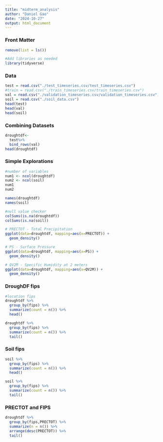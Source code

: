 ---
title: "midterm_analysis"
author: "Daniel Gao"
date: "2024-10-27"
output: html_document
---


### Front Matter
```{r}
remove(list = ls())

#Add libraries as needed
library(tidyverse)
```

### Data
```{r}
test = read.csv("./test_timeseries.csv/test_timeseries.csv") 
#train = read.csv("./train_timeseries.csv/train_timeseries.csv") 
val = read.csv("./validation_timeseries.csv/validation_timeseries.csv") 
soil = read.csv("./soil_data.csv")
head(test)
head(val)
head(soil)
```
### Combining Datasets
```{r}
droughtdf<-
  test%>%
  bind_rows(val)
head(droughtdf)
```
### Simple Explorations
```{r}
#number of variables 
num1 <- ncol(droughtdf) 
num2 <- ncol(soil)
num1
num2
```


```{r}
names(droughtdf)
names(soil)
```


```{r}
#null value checker
colSums(is.na(droughtdf))
colSums(is.na(soil))
```


```{r}
# PRECTOT - Total Precipitation
ggplot(data=droughtdf, mapping=aes(x=PRECTOT)) +
  geom_density()

# PS - Surface Pressure
ggplot(data=droughtdf, mapping=aes(x=PS)) +
  geom_density()

# QV2M - Specific Humidity at 2 meters
ggplot(data=droughtdf, mapping=aes(x=QV2M)) +
  geom_density()
```

### DroughDF fips
```{r}
#location fips
droughtdf %>%
  group_by(fips) %>%
  summarize(count = n()) %>%
  head() 

droughtdf %>%
  group_by(fips) %>%
  summarize(count = n()) %>%
  tail() 
```
### Soil fips
```{r}
soil %>%
  group_by(fips) %>%
  summarize(count = n()) %>%
  head() 

soil %>%
  group_by(fips) %>%
  summarize(count = n()) %>%
  tail() 
```
### PRECTOT and FIPS
```{r}
droughtdf %>%
  group_by(fips,PRECTOT) %>%
  summarize(n = n()) %>%
  arrange(desc(PRECTOT)) %>%
  tail()

```




